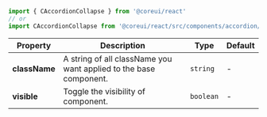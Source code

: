 
```jsx
import { CAccordionCollapse } from '@coreui/react'
// or
import CAccordionCollapse from '@coreui/react/src/components/accordion/CAccordionCollapse'
```

| Property | Description | Type | Default |
| --- | --- | --- | --- |
| **className** | A string of all className you want applied to the base component. | `string` | - |
| **visible** | Toggle the visibility of component. | `boolean` | - |
